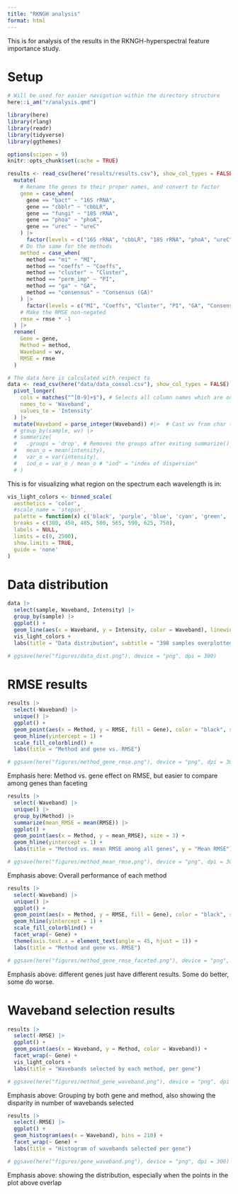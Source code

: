 ```yaml
---
title: "RKNGH analysis"
format: html
---
```


This is for analysis of the results in the RKNGH-hyperspectral feature importance study.

# Setup

```r
# Will be used for easier navigation within the directory structure
here::i_am("r/analysis.qmd")

library(here)
library(rlang)
library(readr)
library(tidyverse)
library(ggthemes)

options(scipen = 9)
knitr::opts_chunk$set(cache = TRUE)
```

```r
results <- read_csv(here("results/results.csv"), show_col_types = FALSE) |> 
  mutate(
    # Rename the genes to their proper names, and convert to factor
    gene = case_when(
      gene == "bact" ~ "16S rRNA",
      gene == "cbblr" ~ "cbbLR",
      gene == "fungi" ~ "18S rRNA",
      gene == "phoa" ~ "phoA",
      gene == "urec" ~ "ureC"
    ) |> 
      factor(levels = c("16S rRNA", "cbbLR", "18S rRNA", "phoA", "ureC")),
    # Do the same for the methods
    method = case_when(
      method == "mi" ~ "MI",
      method == "coeffs" ~ "Coeffs",
      method == "cluster" ~ "Cluster",
      method == "perm_imp" ~ "PI",
      method == "ga" ~ "GA",
      method == "consensus" ~ "Consensus (GA)"
    ) |> 
      factor(levels = c("MI", "Coeffs", "Cluster", "PI", "GA", "Consensus (GA)")),
    # Make the RMSE non-negated
    rmse = rmse * -1
  ) |> 
  rename(
    Gene = gene,
    Method = method,
    Waveband = wv,
    RMSE = rmse
  )
```

```r
# The data here is calculated with respect to 
data <- read_csv(here("data/data_consol.csv"), show_col_types = FALSE) |> 
  pivot_longer(
    cols = matches("^[0-9]+$"), # Selects all column names which are only integers
    names_to = 'Waveband',
    values_to = 'Intensity'
  ) |> 
  mutate(Waveband = parse_integer(Waveband)) #|>  # Cast wv from char to int
  # group_by(sample, wv) |>
  # summarize(
  #   .groups = 'drop', # Removes the groups after exiting summarize()
  #   mean_o = mean(intensity),
  #   var_o = var(intensity),
  #   iod_o = var_o / mean_o # "iod" = "index of dispersion"
  # )
```

This is for visualizing what region on the spectrum each wavelength is in:

```r
vis_light_colors <- binned_scale(
  aesthetics = 'color',
  #scale_name = 'stepsn',
  palette = function(x) c('black', 'purple', 'blue', 'cyan', 'green', 'yellow', 'orange', 'red', 'black'),
  breaks = c(380, 450, 485, 500, 565, 590, 625, 750),
  labels = NULL,
  limits = c(0, 2500),
  show.limits = TRUE,
  guide = 'none'
)
```

# Data distribution

```r
data |> 
  select(sample, Waveband, Intensity) |> 
  group_by(sample) |> 
  ggplot() +
  geom_line(aes(x = Waveband, y = Intensity, color = Waveband), linewidth = 0.25) +
  vis_light_colors +
  labs(title = "Data distribution", subtitle = "398 samples overplotted; visible light regions colorized")

# ggsave(here("figures/data_dist.png"), device = "png", dpi = 300)
```


# RMSE results

```r
results |> 
  select(-Waveband) |> 
  unique() |> 
  ggplot() +
  geom_point(aes(x = Method, y = RMSE, fill = Gene), color = "black", size = 3, shape = 21) +
  geom_hline(yintercept = 1) +
  scale_fill_colorblind() +
  labs(title = "Method and gene vs. RMSE")

# ggsave(here("figures/method_gene_rmse.png"), device = "png", dpi = 300)
```

Emphasis here: Method vs. gene effect on RMSE, but easier to compare among genes than faceting


```r
results |> 
  select(-Waveband) |> 
  unique() |> 
  group_by(Method) |> 
  summarize(mean_RMSE = mean(RMSE)) |> 
  ggplot() +
  geom_point(aes(x = Method, y = mean_RMSE), size = 3) +
  geom_hline(yintercept = 1) +
  labs(title = "Method vs. mean RMSE among all genes", y = "Mean RMSE")

# ggsave(here("figures/method_mean_rmse.png"), device = "png", dpi = 300)
```

Emphasis above: Overall performance of each method


```r
results |> 
  select(-Waveband) |> 
  unique() |> 
  ggplot() +
  geom_point(aes(x = Method, y = RMSE, fill = Gene), color = "black", size = 3, shape = 21) +
  geom_hline(yintercept = 1) +
  scale_fill_colorblind() +
  facet_wrap(~ Gene) +
  theme(axis.text.x = element_text(angle = 45, hjust = 1)) +
  labs(title = "Method and gene vs. RMSE")

# ggsave(here("figures/method_gene_rmse_faceted.png"), device = "png", dpi = 300)
```

Emphasis above: different genes just have different results. Some do better, some do worse.

# Waveband selection results

```r
results |> 
  select(-RMSE) |> 
  ggplot() +
  geom_point(aes(x = Waveband, y = Method, color = Waveband)) +
  facet_wrap(~ Gene) +
  vis_light_colors +
  labs(title = "Wavebands selected by each method, per gene")

# ggsave(here("figures/method_gene_waveband.png"), device = "png", dpi = 300)
```

Emphasis above: Grouping by both gene and method, also showing the disparity in number of wavebands selected

```r
results |> 
  select(-RMSE) |> 
  ggplot() +
  geom_histogram(aes(x = Waveband), bins = 210) +
  facet_wrap(~ Gene) +
  labs(title = "Histogram of wavebands selected per gene")

# ggsave(here("figures/gene_waveband.png"), device = "png", dpi = 300)
```

Emphasis above: showing the distribution, especially when the points in the plot above overlap






